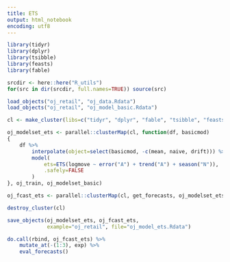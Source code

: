 ```yaml
---
title: ETS
output: html_notebook
encoding: utf8
---
```


```r
library(tidyr)
library(dplyr)
library(tsibble)
library(feasts)
library(fable)
```

```r
srcdir <- here::here("R_utils")
for(src in dir(srcdir, full.names=TRUE)) source(src)

load_objects("oj_retail", "oj_data.Rdata")
load_objects("oj_retail", "oj_model_basic.Rdata")

cl <- make_cluster(libs=c("tidyr", "dplyr", "fable", "tsibble", "feasts"))

oj_modelset_ets <- parallel::clusterMap(cl, function(df, basicmod)
{
    df %>%
        interpolate(object=select(basicmod, -c(mean, naive, drift))) %>%
        model(
            ets=ETS(logmove ~ error("A") + trend("A") + season("N")),
            .safely=FALSE
        )
}, oj_train, oj_modelset_basic)

oj_fcast_ets <- parallel::clusterMap(cl, get_forecasts, oj_modelset_ets, oj_test)

destroy_cluster(cl)

save_objects(oj_modelset_ets, oj_fcast_ets,
             example="oj_retail", file="oj_model_ets.Rdata")

do.call(rbind, oj_fcast_ets) %>%
    mutate_at(-(1:3), exp) %>%
    eval_forecasts()
```
